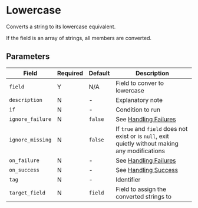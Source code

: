 
# Lowercase

<Synopsis>
Converts a string to its lowercase equivalent.
</Synopsis>

If the field is an array of strings, all members are converted.

## Parameters

|Field|Required|Default|Description|
|---|---|---|---|
|`field`|Y|N/A|Field to conver to lowercase|
|`description`|N|-|Explanatory note|
|`if`|N|-|Condition to run|
|`ignore_failure`|N|`false`|See [Handling Failures](../handling-failures.mdx)|
|`ignore_missing`|N|`false`|If `true` and `field` does not exist or is `null`, exit quietly without making any modifications|
|`on_failure`|N|-|See [Handling Failures](../handling-failures.mdx)|
|`on_success`|N|-|See [Handling Success](../handling-success.mdx)|
|`tag`|N|-|Identifier|
|`target_field`|N|`field`|Field to assign the converted strings to|

